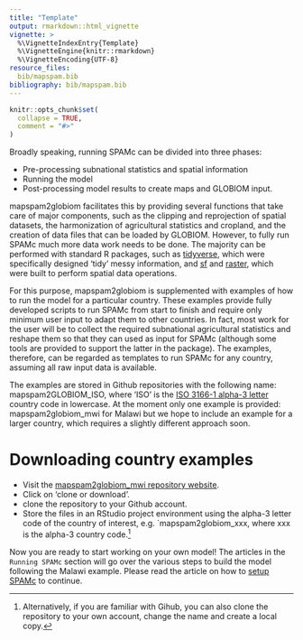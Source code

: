 ```yaml
---
title: "Template"
output: rmarkdown::html_vignette
vignette: >
  %\VignetteIndexEntry{Template}
  %\VignetteEngine{knitr::rmarkdown}
  %\VignetteEncoding{UTF-8}
resource_files:
  bib/mapspam.bib
bibliography: bib/mapspam.bib
---
```


```r
knitr::opts_chunk$set(
  collapse = TRUE,
  comment = "#>"
)
```

Broadly speaking, running SPAMc can be divided into three phases:

- Pre-processing subnational statistics and spatial information
- Running the model
- Post-processing model results to create maps and GLOBIOM input.

mapspam2globiom facilitates this by providing several functions that take care of major components, such as the clipping and reprojection of spatial datasets, the harmonization of agricultural statistics and cropland, and the creation of data files that can be loaded by GLOBIOM. However, to fully run SPAMc much more data work needs to be done. The majority can be performed with standard R packages, such as [tidyverse](https://cran.r-project.org/web/packages/tidyverse/index.html), which were specifically designed 'tidy' messy information, and [sf](https://cran.r-project.org/web/packages/sf/index.html) and [raster](https://cran.r-project.org/web/packages/raster/index.html), which were built to perform spatial data operations. 

For this purpose, mapspam2globiom is supplemented with examples of how to run the model for a particular country. These examples provide fully developed scripts to run SPAMc from start to finish and require only minimum user input to adapt them to other countries. In fact, most work for the user will be to collect the required subnational agricultural statistics and reshape them so that they can used as input for SPAMc (although some tools are provided to support the latter in the package). The examples, therefore, can be regarded as templates to run SPAMc for any country, assuming all raw input data is available. 

The examples are stored in Github repositories with the following name: mapspam2GLOBIOM_ISO, where 'ISO' is the [ISO 3166-1 alpha-3 letter](https://en.wikipedia.org/wiki/ISO_3166-1_alpha-3) country code in lowercase. At the moment only one example is provided: mapspam2globiom_mwi for Malawi but we hope to include an example for a larger country, which requires a slightly different approach soon.


# Downloading country examples

- Visit the [mapspam2globiom_mwi repository website](https://github.com/iiasa/mapspam2globiom_mwi).
- Click on 'clone or download'.
- clone the repository to your Github account.
- Store the files in an RStudio project environment using the alpha-3 letter code of the country of interest, e.g. `mapspam2globiom_xxx, where xxx is the alpha-3 country code.^[Alternatively, if you are familiar with Gihub, you can also clone the repository to your own account, change the name and create a local copy.]

Now you are ready to start working on your own model! The articles in the `Running SPAMc` section will go over the various steps to build the model following the Malawi example. Please read the article on how to [setup SPAMc](setup.html) to continue.

